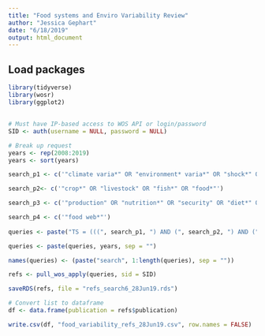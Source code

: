 ```yaml
---
title: "Food systems and Enviro Variability Review"
author: "Jessica Gephart"
date: "6/18/2019"
output: html_document
---
```


## Load packages
```r
library(tidyverse)
library(wosr)
library(ggplot2)
```

## 
```r
# Must have IP-based access to WOS API or login/password
SID <- auth(username = NULL, password = NULL)

# Break up request
years <- rep(2008:2019)
years <- sort(years)

search_p1 <- c('"climate varia*" OR "environment* varia*" OR "shock*" OR "propagat*" OR "weather" OR "extreme event*" OR "disaster*"')

search_p2<- c('"crop*" OR "livestock" OR "fish*" OR "food*"')

search_p3 <- c('"production" OR "nutrition*" OR "security" OR "diet*" OR "access" OR "availability" OR "system" OR "supply" OR "trade" OR "price transmission" OR "price volatility"')

search_p4 <- c('"food web*"')
           
queries <- paste("TS = (((", search_p1, ") AND (", search_p2, ") AND (", search_p3, ")) NOT (", search_p4, ")) AND PY = ", sep = "")

queries <- paste(queries, years, sep = "")

names(queries) <- (paste("search", 1:length(queries), sep = ""))

refs <- pull_wos_apply(queries, sid = SID)

saveRDS(refs, file = "refs_search6_28Jun19.rds")
```


```r
# Convert list to dataframe
df <- data.frame(publication = refs$publication)

write.csv(df, "food_variability_refs_28Jun19.csv", row.names = FALSE)
```

